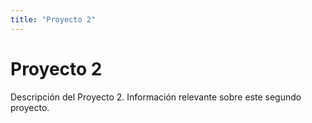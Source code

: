 ```yaml
---
title: "Proyecto 2"
---
```


# Proyecto 2

Descripción del Proyecto 2. Información relevante sobre este segundo proyecto.

